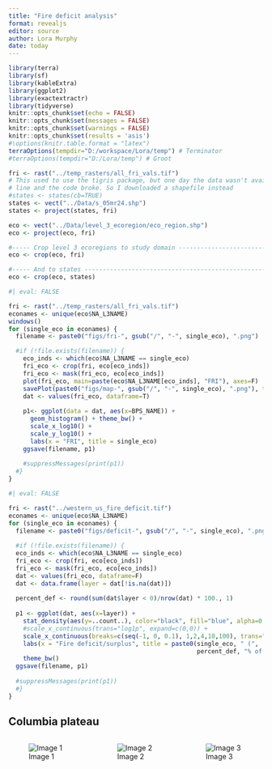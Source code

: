 ---
title: "Fire deficit analysis"
format: revealjs
editor: source
author: Lora Murphy
date: today
---

```{r setup, include=FALSE}
library(terra)
library(sf)
library(kableExtra)
library(ggplot2)
library(exactextractr)
library(tidyverse)
knitr::opts_chunk$set(echo = FALSE)
knitr::opts_chunk$set(messages = FALSE)
knitr::opts_chunk$set(warnings = FALSE)
knitr::opts_chunk$set(results = 'asis')
#\options(knitr.table.format = "latex")
terraOptions(tempdir="D:/workspace/Lora/temp") # Terminator
#terraOptions(tempdir="D:/Lora/temp") # Groot
```

```{r load-handy-shapefiles}
fri <- rast("../temp_rasters/all_fri_vals.tif")
# This used to use the tigris package, but one day the data wasn't available on
# line and the code broke. So I downloaded a shapefile instead
#states <- states(cb=TRUE)
states <- vect("../Data/s_05mr24.shp")
states <- project(states, fri)

eco <- vect("../Data/level_3_ecoregion/eco_region.shp")
eco <- project(eco, fri)

#----- Crop level 3 ecoregions to study domain -------------------------------#
eco <- crop(eco, fri)

#----- And to states ---------------------------------------------------------#
eco <- crop(eco, states)
```

```{r fri-stats-by-ecoregion}
#| eval: FALSE

fri <- rast("../temp_rasters/all_fri_vals.tif")
econames <- unique(eco$NA_L3NAME)
windows()
for (single_eco in econames) {
  filename <- paste0("figs/fri-", gsub("/", "-", single_eco), ".png")

  #if (!file.exists(filename)) {
    eco_inds <- which(eco$NA_L3NAME == single_eco)
    fri_eco <- crop(fri, eco[eco_inds])
    fri_eco <- mask(fri_eco, eco[eco_inds])
    plot(fri_eco, main=paste(eco$NA_L3NAME[eco_inds], "FRI"), axes=F)
    savePlot(paste0("figs/map-", gsub("/", "-", single_eco), ".png"), type="png")
    dat <- values(fri_eco, dataframe=T)
    
    p1<- ggplot(data = dat, aes(x=BPS_NAME)) + 
      geom_histogram() + theme_bw() +
      scale_x_log10() +
      scale_y_log10() +
      labs(x = "FRI", title = single_eco)
    ggsave(filename, p1)
    
    #suppressMessages(print(p1))
  #}
}
```

```{r deficit-stats-by-ecoregion}
#| eval: FALSE

fri <- rast("../western_us_fire_deficit.tif")
econames <- unique(eco$NA_L3NAME)
for (single_eco in econames) {
  filename <- paste0("figs/deficit-", gsub("/", "-", single_eco), ".png")
  
  #if (!file.exists(filename)) {
  eco_inds <- which(eco$NA_L3NAME == single_eco)
  fri_eco <- crop(fri, eco[eco_inds])
  fri_eco <- mask(fri_eco, eco[eco_inds])
  dat <- values(fri_eco, dataframe=F)
  dat <- data.frame(layer = dat[!is.na(dat)])
  
  percent_def <- round(sum(dat$layer < 0)/nrow(dat) * 100., 1)
  
  p1 <- ggplot(dat, aes(x=layer)) +
    stat_density(aes(y=..count..), color="black", fill="blue", alpha=0.3) +
    #scale_x_continuous(trans="log1p", expand=c(0,0)) +
    scale_x_continuous(breaks=c(seq(-1, 0, 0.1), 1,2,4,10,100), trans="log1p", expand=c(0,0)) +
    labs(x = "Fire deficit/surplus", title = paste0(single_eco, " (", 
                                                    percent_def, "% of area in deficit)")) +
    theme_bw()
  ggsave(filename, p1)
  
  #suppressMessages(print(p1))
  #}
}
```

## Columbia plateau

::: {.columns}
::: {.column width="33%"}
![Image 1](figs/deficit-Arizona-New Mexico Mountains.png)
:::
::: {.column width="33%"}
![Image 2](figs/fri-Arizona-New Mexico Mountains.png)
:::
::: {.column width="33%"}
![Image 3](figs/map-Arizona-New Mexico Mountains.png)
:::
:::